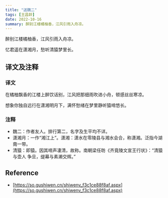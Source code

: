 ```yaml
---
title: "送魏二"
tags: [王昌龄]
date: 2022-10-16
summary: 醉别江楼橘柚香，江风引雨入舟凉。
---
```


醉别江楼橘柚香，江风引雨入舟凉。

忆君遥在潇湘月，愁听清猿梦里长。

## 译文及注释

### 译文

在橘柚飘香的江楼上醉饮话别，江风把那细雨吹进小舟，顿感丝丝寒凉。

想象你独自远行在潇湘明月下，满怀愁绪在梦里静听猿啼悠长。

### 注释

- 魏二：作者友人。排行第二，名字及生平均不详。
- 潇湘月：一作“湘江上”。潇湘：潇水在零陵县与湘水会合，称潇湘。泛指今湖南一带。
- 清猿：即猿。因其啼声凄清，故称。南朝梁任昉《齐竟陵文宣王行状》：“清猿与壶人
  争旦，缇幕与素濑交辉。”

## Reference

- [https://so.gushiwen.cn/shiwenv_f3c1ce88f8af.aspx](https://so.gushiwen.cn/shiwenv_f3c1ce88f8af.aspx)